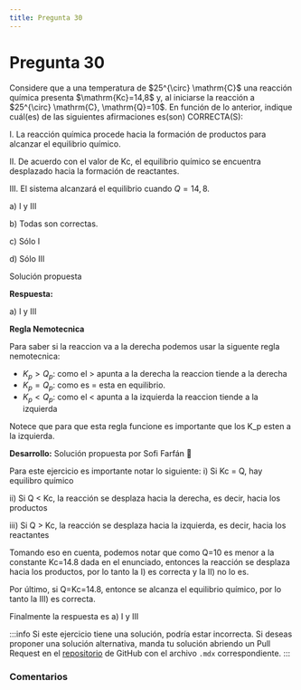 ```yaml
---
title: Pregunta 30
---
```



# Pregunta 30

<div className="exercise">
Considere que a una temperatura de $25^{\circ} \mathrm{C}$ una reacción química presenta $\mathrm{Kc}=14,8$ y, al iniciarse la reacción a $25^{\circ} \mathrm{C}, \mathrm{Q}=10$. En función de lo anterior, indique cuál(es) de las siguientes afirmaciones es(son) CORRECTA(S):

I. La reacción química procede hacia la formación de productos para alcanzar el equilibrio químico.

II. De acuerdo con el valor de Kc, el equilibrio químico se encuentra desplazado hacia la formación de reactantes.

III. El sistema alcanzará el equilibrio cuando $Q=14,8$.

a) I y III

b) Todas son correctas.

c) Sólo I

d) Sólo III
</div>

<MDXDetails>
<summary>Solución propuesta</summary>

<div className="exercise">

**Respuesta:**

a) I y III

**Regla Nemotecnica**

Para saber si la reaccion va a la derecha podemos usar la siguente regla nemotecnica:

- $K_p > Q_p:$ como el > apunta a la derecha la reaccion tiende a la derecha
- $K_p = Q_p:$ como es = esta en equilibrio.
- $K_p < Q_p:$ como el < apunta a la izquierda la reaccion tiende a la izquierda

Notece que para que esta regla funcione es importante que los K_p esten a la izquierda.

**Desarrollo:**
Solución propuesta por Sofi Farfán 🐒

Para este ejercicio es importante notar lo siguiente:
i) Si Kc = Q, hay equilibro químico

ii) Si Q < Kc, la reacción se desplaza hacia la derecha, es decir, hacia los productos

iii) Si Q > Kc, la reacción se desplaza hacia la izquierda, es decir, hacia los reactantes

Tomando eso en cuenta, podemos notar que como Q=10 es menor a la constante Kc=14.8 dada en el enunciado, entonces la reacción se desplaza hacia los productos, por lo tanto la I) es correcta y la II) no lo es.

Por último, si Q=Kc=14.8, entonce se alcanza el equilibrio químico, por lo tanto la III) es correcta.

Finalmente la respuesta es a) I y III
</div>

:::info
Si este ejercicio tiene una solución, podría estar incorrecta. Si deseas proponer una solución alternativa, manda tu solución abriendo
un Pull Request en el [repositorio](https://github.com/crow-rojas/apuntes-fundamentals/pulls) de GitHub con el archivo
`.mdx` correspondiente.
:::

</MDXDetails>

### Comentarios

<Disqus
  url="https://crow-rojas.github.io/apuntes-fundamentals/docs/science/chemistry/exercises/2024-2/p30"
  identifier="docs/science/chemistry/exercises/2024-2/p30"
  title="2024-2 Quimica - Pregunta 30"
/>
